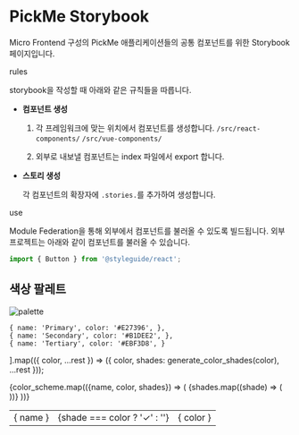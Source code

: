 
<Meta title="Docs/Welcome" />

# PickMe Storybook

Micro Frontend 구성의 PickMe 애플리케이션들의 공통 컴포넌트를 위한 Storybook 페이지입니다.

<div className="subheading">rules</div>

storybook을 작성할 때 아래와 같은 규칙들을 따릅니다.

-   **컴포넌트 생성**

    1. 각 프레임워크에 맞는 위치에서 컴포넌트를 생성합니다.
    `/src/react-components/` `/src/vue-components/`

    2. 외부로 내보낼 컴포넌트는 index 파일에서 export 합니다.

-   **스토리 생성**

    각 컴포넌트의 확장자에 `.stories.`를 추가하여 생성합니다.

<div className="subheading">use</div>


Module Federation을 통해 외부에서 컴포넌트를 불러올 수 있도록 빌드됩니다.
외부 프로젝트는 아래와 같이 컴포넌트를 불러올 수 있습니다.

```jsx
import { Button } from '@styleguide/react';
```


## 색상 팔레트

![palette](https://github.com/user-attachments/assets/124ce6af-bc46-4134-aef2-c2822358b038)


    { name: 'Primary', color: '#E27396', },
    { name: 'Secondary', color: '#B1DEE2', },
    { name: 'Tertiary', color: '#EBF3D8', }
].map(({ color, ...rest }) => ({ color, shades: generate_color_shades(color), ...rest }));

<table>
    {color_scheme.map(({name, color, shades}) => (
        <tr>
            <td className="palette-td" style={{ backgroundColor: shades[0], color: 'white' }}>{ name }</td>
            {shades.map((shade) => (
                <td className="palette-td" style={{ backgroundColor: shade }}>
                    {shade === color ? '✓' : ''}
                </td>
            ))}
            <td>{ color }</td>
        </tr>
    ))}
</table>


<style>
{`
    .subheading {
        --mediumdark: '#999999';
        font-weight: 900;
        font-size: 13px;
        color: #999;
        letter-spacing: 6px;
        line-height: 24px;
        text-transform: uppercase;
        margin-bottom: 12px;
        margin-top: 40px;
    }

    a.recruit {
        color: #152447;
    }

    .aside {
        font-size: 87.5%;
        line-height: 1.43;
        color: rgb(102, 102, 102);
        background: rgb(248, 250, 252);
        border-radius: 5px;
        padding: 1em;
        margin: 1.5em 0px;
    }

    .palette-td {
        width:10px;
    }
`}
</style>

